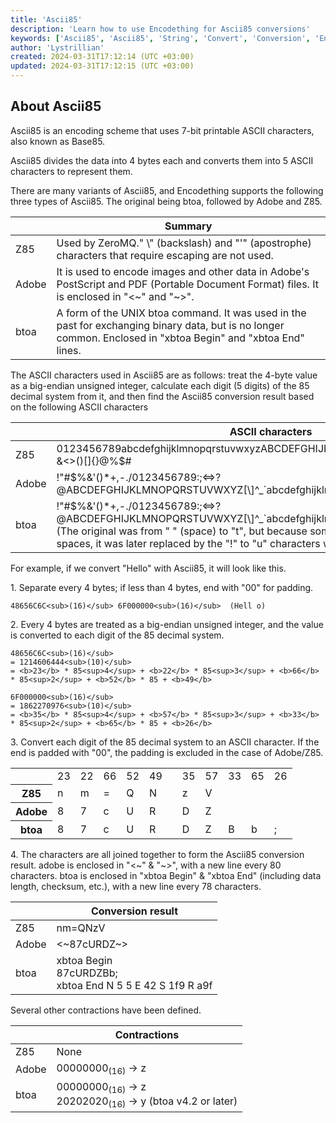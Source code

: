 ```yaml
---
title: 'Ascii85'
description: 'Learn how to use Encodething for Ascii85 conversions'
keywords: ['Ascii85', 'Ascii85', 'String', 'Convert', 'Conversion', 'Encodething']
author: 'Lystrillian'
created: 2024-03-31T17:12:14 (UTC +03:00)
updated: 2024-03-31T17:12:15 (UTC +03:00)
---
```


## About Ascii85

Ascii85 is an encoding scheme that uses 7-bit printable ASCII characters, also known as Base85.

Ascii85 divides the data into 4 bytes each and converts them into 5 ASCII characters to represent them.

There are many variants of Ascii85, and Encodething supports the following three types of Ascii85. The original being btoa, followed by Adobe and Z85.

|  | Summary |
| --- | --- |
| Z85 | Used by ZeroMQ." \\" (backslash) and "'" (apostrophe) characters that require escaping are not used. |
| Adobe | It is used to encode images and other data in Adobe's PostScript and PDF (Portable Document Format) files. It is enclosed in "\<~" and "\~>". |
| btoa | A form of the UNIX btoa command. It was used in the past for exchanging binary data, but is no longer common. Enclosed in "xbtoa Begin" and "xbtoa End" lines. |

The ASCII characters used in Ascii85 are as follows: treat the 4-byte value as a big-endian unsigned integer, calculate each digit (5 digits) of the 85 decimal system from it, and then find the Ascii85 conversion result based on the following ASCII characters

|  | ASCII characters |
| --- | --- |
| Z85 | 0123456789abcdefghijklmnopqrstuvwxyzABCDEFGHIJKLMNOPQRSTUVWXYZ.-:+=^!/\*?&\<>()\[\]{}@%$# |
| Adobe | !"#$%&'()\*+,-./0123456789:;\<=>?@ABCDEFGHIJKLMNOPQRSTUVWXYZ\[\\\]^\_\`abcdefghijklmnopqrstu |
| btoa | !"#$%&'()\*+,-./0123456789:;\<=>?@ABCDEFGHIJKLMNOPQRSTUVWXYZ\[\\\]^\_\`abcdefghijklmnopqrstu  <br />(The original was from " " (space) to "t", but because some mailers excluded trailing spaces, it was later replaced by the "!" to "u" characters without spaces.) |

For example, if we convert "Hello" with Ascii85, it will look like this.

1\. Separate every 4 bytes; if less than 4 bytes, end with "00" for padding.

```
48656C6C<sub>(16)</sub> 6F000000<sub>(16)</sub>  (Hell o)
```

2\. Every 4 bytes are treated as a big-endian unsigned integer, and the value is converted to each digit of the 85 decimal system.

```
48656C6C<sub>(16)</sub>
= 1214606444<sub>(10)</sub>
= <b>23</b> * 85<sup>4</sup> + <b>22</b> * 85<sup>3</sup> + <b>66</b> * 85<sup>2</sup> + <b>52</b> * 85 + <b>49</b>
```

```
6F000000<sub>(16)</sub>
= 1862270976<sub>(10)</sub>
= <b>35</b> * 85<sup>4</sup> + <b>57</b> * 85<sup>3</sup> + <b>33</b> * 85<sup>2</sup> + <b>65</b> * 85 + <b>26</b>
```

3\. Convert each digit of the 85 decimal system to an ASCII character. If the end is padded with "00", the padding is excluded in the case of Adobe/Z85.

<table class="table table-sm table-fit"><tbody><tr><th></th><td>23</td><td>22</td><td>66</td><td>52</td><td>49</td><td></td><td>35</td><td>57</td><td>33</td><td>65</td><td>26</td></tr><tr><th>Z85</th><td>n</td><td>m</td><td>=</td><td>Q</td><td>N</td><td></td><td>z</td><td>V</td><td></td><td></td><td></td></tr><tr><th>Adobe</th><td>8</td><td>7</td><td>c</td><td>U</td><td>R</td><td></td><td>D</td><td>Z</td><td></td><td></td><td></td></tr><tr><th>btoa</th><td>8</td><td>7</td><td>c</td><td>U</td><td>R</td><td></td><td>D</td><td>Z</td><td>B</td><td>b</td><td>;</td></tr></tbody></table>

4\. The characters are all joined together to form the Ascii85 conversion result. adobe is enclosed in "\<~" & "\~>", with a new line every 80 characters. btoa is enclosed in "xbtoa Begin" & "xbtoa End" (including data length, checksum, etc.), with a new line every 78 characters.

|  | Conversion result |
| --- | --- |
| Z85 | nm=QNzV |
| Adobe | \<~87cURDZ~> |
| btoa | xbtoa Begin  <br /> 87cURDZBb;  <br />xbtoa End N 5 5 E 42 S 1f9 R a9f |

Several other contractions have been defined.

|  | Contractions |
| --- | --- |
| Z85 | None |
| Adobe | 00000000<sub>(16)</sub> -> z |
| btoa | 00000000<sub>(16)</sub> -> z  <br /> 20202020<sub>(16)</sub> -> y (btoa v4.2 or later)  
